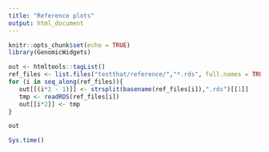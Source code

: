 ```yaml
---
title: "Reference plots"  
output: html_document
---
```


```r
knitr::opts_chunk$set(echo = TRUE)
library(GenomicWidgets)
```


```r
out <- htmltools::tagList()
ref_files <- list.files("testthat/reference/","*.rds", full.names = TRUE)
for (i in seq_along(ref_files)){
   out[[(i*2 - 1)]] <- strsplit(basename(ref_files[i]),".rds")[[1]]
   tmp <- readRDS(ref_files[i])
   out[[i*2]] <- tmp
}

out
```
 
```r
Sys.time()
```

